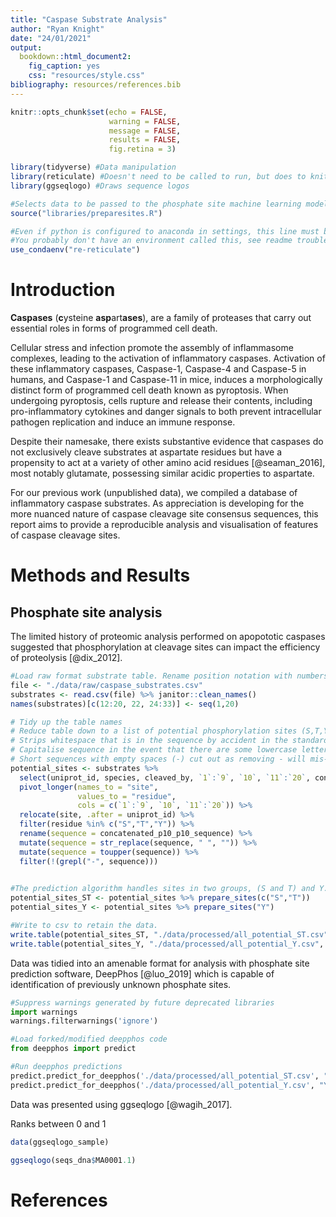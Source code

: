 ```yaml
---
title: "Caspase Substrate Analysis"
author: "Ryan Knight"
date: "24/01/2021"
output: 
  bookdown::html_document2:
    fig_caption: yes
    css: "resources/style.css"
bibliography: resources/references.bib
---
```


<!-- The analysis does knit, but takes a while. Below: R environment setup -->

```r
knitr::opts_chunk$set(echo = FALSE,
                      warning = FALSE,
                      message = FALSE,
                      results = FALSE,
                      fig.retina = 3)
```

```r
library(tidyverse) #Data manipulation
library(reticulate) #Doesn't need to be called to run, but does to knit.
library(ggseqlogo) #Draws sequence logos

#Selects data to be passed to the phosphate site machine learning model.
source("libraries/preparesites.R") 

#Even if python is configured to anaconda in settings, this line must be run in order to knit.
#You probably don't have an environment called this, see readme troubleshooting for conda guidance.
use_condaenv("re-reticulate")
```

# Introduction

**Caspases** (**c**ysteine **asp**art**ases**), are a family of proteases that carry out essential roles in forms of programmed cell death. 

Cellular stress and infection promote the assembly of inflammasome complexes, leading to the activation of inflammatory caspases. Activation of these inflammatory caspases, Caspase-1, Caspase-4 and Caspase-5 in humans, and Caspase-1 and Caspase-11 in mice, induces a morphologically distinct form of programmed cell death known as pyroptosis. When undergoing pyroptosis, cells rupture and release their contents, including pro-inflammatory cytokines and danger signals to both prevent intracellular pathogen replication and induce an immune response.

Despite their namesake, there exists substantive evidence that caspases do not exclusively cleave substrates at aspartate residues but have a propensity to act at a variety of other amino acid residues [@seaman_2016], most notably glutamate, possessing similar acidic properties to aspartate.

For our previous work (unpublished data), we compiled a database of inflammatory caspase substrates. As appreciation is developing for the more nuanced nature of caspase cleavage site consensus sequences, this report aims to provide a reproducible analysis and visualisation of features of caspase cleavage sites.

# Methods and Results

## Phosphate site analysis

The limited history of proteomic analysis performed on apopototic caspases suggested that phosphorylation at cleavage sites can impact the efficiency of proteolysis [@dix_2012].

```r

#Load raw format substrate table. Rename position notation with numbers to identify locations within the shorter sequence better.
file <- "./data/raw/caspase_substrates.csv"
substrates <- read.csv(file) %>% janitor::clean_names()
names(substrates)[c(12:20, 22, 24:33)] <- seq(1,20)

# Tidy up the table names
# Reduce table down to a list of potential phosphorylation sites (S,T,Y) in deepphos format.
# Strips whitespace that is in the sequence by accident in the standard data set.
# Capitalise sequence in the event that there are some lowercase letters included by mistake.
# Short sequences with empty spaces (-) cut out as removing - will mis-align them.
potential_sites <- substrates %>% 
  select(uniprot_id, species, cleaved_by, `1`:`9`, `10`, `11`:`20`, concatenated_p10_p10_sequence) %>%
  pivot_longer(names_to = "site", 
               values_to = "residue", 
               cols = c(`1`:`9`, `10`, `11`:`20`)) %>%
  relocate(site, .after = uniprot_id) %>%
  filter(residue %in% c("S","T","Y")) %>%
  rename(sequence = concatenated_p10_p10_sequence) %>% 
  mutate(sequence = str_replace(sequence, " ", "")) %>%
  mutate(sequence = toupper(sequence)) %>%
  filter(!(grepl("-", sequence))) 
  

#The prediction algorithm handles sites in two groups, (S and T) and Y.
potential_sites_ST <- potential_sites %>% prepare_sites(c("S","T"))
potential_sites_Y <- potential_sites %>% prepare_sites("Y")

#Write to csv to retain the data.
write.table(potential_sites_ST, "./data/processed/all_potential_ST.csv", quote = F, sep = ",", col.names = F, row.names = F)
write.table(potential_sites_Y, "./data/processed/all_potential_Y.csv", quote = F, sep = ",", col.names = F, row.names = F)

```

Data was tidied into an amenable format for analysis with phosphate site prediction software, DeepPhos [@luo_2019] which is capable of identification of previously unknown phosphate sites.

```python
#Suppress warnings generated by future deprecated libraries
import warnings
warnings.filterwarnings('ignore')

#Load forked/modified deepphos code
from deepphos import predict

#Run deepphos predictions
predict.predict_for_deepphos('./data/processed/all_potential_ST.csv', "ST")
predict.predict_for_deepphos('./data/processed/all_potential_Y.csv', "Y")

```

Data was presented using ggseqlogo [@wagih_2017].

Ranks between 0 and 1

```r

data(ggseqlogo_sample)

ggseqlogo(seqs_dna$MA0001.1)


```


# References

